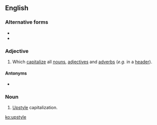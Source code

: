 ==English==

===Alternative forms===
* {{l|en|up style}}
* {{l|en|up-style}}

===Adjective===
{{en-adj|-}}

# {{label|en|typography|capitalization}} Which [[capitalize]] all [[noun]]s, [[adjective]]s and [[adverb]]s (''e.g.'' in a [[header]]).

====Antonyms====
* {{l|en|downstyle}}

===Noun===
{{en-noun|-}}
# {{label|en|typography}} [[#Adjective|Upstyle]] capitalization.

[[ko:upstyle]]